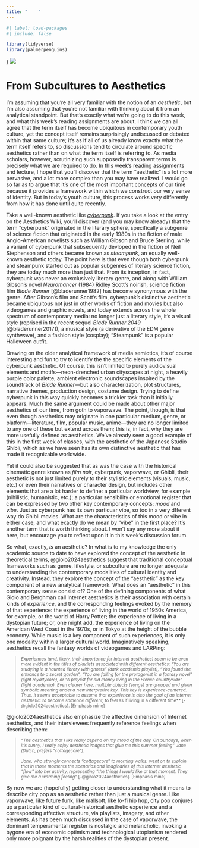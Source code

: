```yaml
---
title: "    "
---
```


```r
#| label: load-packages
#| include: false

library(tidyverse)
library(palmerpenguins)
```

::: {.column-screen}
}
![](img/rgthree.png)

:::

# From Subcultures to Aesthetics

I'm assuming that you're all very familiar with the notion of an *aesthetic*, but I'm also assuming that you're not familiar with thinking about it from an analytical standpoint. But that's exactly what we're going to do this week, and what this week's reading assignments are about. I think we can all agree that the term itself has become ubiquitous in contemporary youth culture, yet the concept itself remains surprisingly undiscussed or debated within that same culture; it's as if all of us already know exactly what the term itself refers to, so discussions tend to circulate around specific aesthetics rather than on what the term itself is referring to. As media scholars, however, scrutinizing such supposedly transparent terms is precisely what we are required to do. In this week's reading assignments and lecture, I hope that you'll discover that the term "aesthetic" is a lot more pervasive, and a lot more complex than you may have realized. I would go so far as to argue that it's one of the most important concepts of our time because it provides a framework within which we construct our very sense of identity. But in today's youth culture, this process works very differently from how it has done until quite recently.

Take a well-known aesthetic like [*cyberpunk*](https://aesthetics.fandom.com/wiki/Cyberpunk). If you take a look at the entry on the Aesthetics Wiki, you'll discover (and you may know already) that the term "cyberpunk" originated in the literary sphere, specifically a subgenre of science fiction  that originated in the early 1980s in the fiction of male Anglo-American  novelists such as William Gibson and Bruce Sterling, while a variant of cyberpunk that subsequently devloped in the fiction of Neil Stephenson and others became known as *steampunk*, an equally well-known aesthetic today. The point here is that even though both cyberpunk and steampunk started out as popular subgenres of literary science fiction, they are today much more than just that. From its inception, in fact, cyberpunk was never an exclusively literary genre, and along with William Gibson's novel *Neuromancer* (1984) Ridley Scott's noirish, science fiction film *Blade Runner* [@bladerunner1982] has become synonymous with the genre. After Gibson's film and Scott's film, cyberpunk's distinctive aesthetic became ubiquitous not just in other works of fiction and movies but also videogames and graphic novels, and today extends across the whole spectrum of contemporary media: no longer just a literary style, it's a visual style (reprised in the recent sequel *Blade Runner 2049* [@bladerunner2017]), a musical style (a derivative of the EDM genre synthwave), and a fashion style (cosplay); "Steampunk" is a popular Halloween outfit. 

Drawing on the older analytical framework of media semiotics, it's of course  interesting and fun to try to identify the the specific elements of the cyberpunk aesthetic. Of course, this isn't limited to purely audiovisual elements and motifs---neon-drenched urban cityscapes at night, a heavily purple color palette, ambient electronic soundscapes inspired by the soundtrack of *Blade Runner*---but also characterization, plot structures, narrative themes, production design, costume design. Trying to define cyberpunk in this way quickly becomes a trickier task than it initially appears. Much the same argument could be made about other major aesthetics of our time, from goth to vaporwave. The point, though, is that even though aesthetics may originate in one particular medium, genre, or platform---literature, film, popular music, anime---they are no longer limited to any one of these but extend across them; this is, in fact, why they are more usefully defined as aesthetics. We've already seen a good example of this in the first week of classes, with the aesthetic of the Japanese Studio Ghibli, which as we have seen has its own distinctive aesthetic that has made it recognizable worldwide.

Yet it could also be suggested that as was the case with the historical cinematic genre known as *film noir*, cyberpunk, vaporwave, or Ghibli, their aesthetic is not just limited purely to their stylistic elements (visuals, music, etc.) or even their narratives or character design, but includes other elements that are a lot harder to define: a particular worldview, for example (nihilistic, humanistic, etc.); a particular sensibility or emotional register that can be expressed by two other key contemporary concepts: *mood* and *vibe*. Just as cyberpunk has its own particuar vibe, so too in a very dfferent way do Ghibli movies. What are the characteristics of this mood or vibe in either case, and what exactly do we mean by "vibe" in the first place? It's another term that is worth thinking about. I won't say any more about it here, but encourage you to reflect upon it in this week's discussion forum.

So what, exactly, *is* an aesthetic? In what is to my knowledge the only academic source to date to have explored the concept of the aesthetic in theoretical terms, @giolo2024aesthetics suggest that traditional conceptual frameworks such as genre, lifestyle, or subculture are no longer adequate to understanding the contemporary modalities of cultural identity and creativity. Instead, they explore the concept of the "aesthetic" as the key component of a new analytical framework. What does an "aesthetic" in this contemporary sense consist of? One of the defining components of what Giolo and Berghman call Internet aesthetics is their association with certain kinds of *experience*, and the corresponding feelings evoked by the memory of that experience: the experience of living in the world of 1950s America, for example, or the world of Harry Potter; the experience of living in a dystopian future; or, one might add, the experience of living on the American West Coast in the 1970s, or in Tokyo at the height of the bubble economy. While music is a key component of such experiences, it is only one modality within a larger cultural world. Imaginatively speaking, aesthetics recall the fantasy worlds of videogames and LARPing:

><small>*Experiences (and, likely, their importance for Internet aesthetics) seem to be even more evident in the titles of playlists associated with different aesthetics: "You are studying in a haunted library with ghosts" (dark academia playlist), "You found the entrance to a secret garden", "You are falling for the protagonist in a fantasy novel" (light royaltycore), or "A playlist for old money living in the French countryside" (light academia). Even clearer here, multiple objects (songs) are grouped and given symbolic meaning under a new interpretive key. This key is experience-centered. Thus, it seems acceptable to assume that experience is also the goal of an Internet aesthetic: to become someone different, *to feel as if living in a different time** [-@giolo2024aesthetics]. \[Emphasis mine\]</small>

@giolo2024aesthetics also emphasize the affective dimension of Internet aesthetics, and their interviewees frequently reference feelings when describing them:

><small>*"The aesthetics that I like really depend on my mood of the day. On Sundays, when it's sunny, I really enjoy aesthetic images that *give me this summer feeling*" Jane (Dutch, prefers "cottagecore").*</small>
>
><small>*Jane, who strongly connects "cottagecore" to morning walks, went on to explain that in those moments the scenarios and imaginaries of this Internet aesthetic "flow" into her activity, representing "the things I would like at that moment. They give me a warming feeling*" [-@giolo2024aesthetics]. \[Emphasis mine\]</small>

By now we are (hopefully) getting closer to understanding what it means to describe city pop as an aesthetic rather than just a musical genre. Like vaporwave, like future funk, like mallsoft, like lo-fi hip hop, city pop conjures up a particular kind of cultural-historical aesthetic experience and a corresponding affective structure, via playlists, imagery, and other elements. As has been much discussed in the case of vaporwave, the dominant  temperamental register is nostalgic and melancholic, invoking a bygone era of economic optimism and technological utopianism rendered only more poignant by the harsh realities of the dystopian present.

